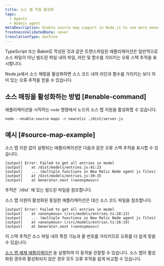 ```yaml
---
title: 소스 맵 지원 활성화
tags:
  - Agents
  - Nodejs agent
metaDescription: Enable source map support in Node.js to see more meaningful error traces.
freshnessValidatedDate: never
translationType: machine
---
```


TypeScript 또는 Babel로 작성된 것과 같은 트랜스파일된 애플리케이션은 일반적으로 소스 파일이 아닌 빌드된 파일 내의 파일, 라인 및 함수를 가리키는 오류 스택 추적을 표시합니다.

Node.js에서 소스 매핑을 활성화하면 소스 코드 내의 라인과 함수를 가리키는 보다 의미 있는 오류 추적을 얻을 수 있습니다.

## 소스 매핑을 활성화하는 방법 [#enable-command]

애플리케이션을 시작하는 `node` 명령에서 노드의 소스 맵 지원을 활성화할 수 있습니다.

```shell
node --enable-source-maps -r newrelic ./dist/server.js
```

## 예시 [#source-map-example]

소스 맵 지원 없이 실행되는 애플리케이션은 다음과 같은 오류 스택 추적을 표시할 수 있습니다.

```shell
[output] Error: Failed to get all entries in model
[output]    at /dist/models/entries.js:41:23
[output]    ... (multiple functions in New Relic Node agent js files)
[output]    at /dist/models/entries.js:39:35
[output]    at Generator.next (<anonymous>)
```

<Callout variant="tip">
  추적은 `/dist` 에 있는 빌드된 파일을 참조합니다.
</Callout>

소스 맵 지원이 활성화된 동일한 애플리케이션은 대신 소스 코드 파일을 참조합니다.

```shell
[output] Error: Failed to get all entries in model
[output]    at <anonymous> (/src/models/entries.ts:28:13)
[output]    ... (multiple functions in New Relic Node agent js files)
[output]    at <anonymous> (/src/models/entries.ts:26:19)
[output]    at Generator.next (<anonymous>)
```

이 스택 추적은 소스 파일 내의 특정 기능과 줄 번호를 가리키므로 오류를 더 쉽게 찾을 수 있습니다.

[소스 맵 예제 애플리케이션](https://github.com/newrelic/newrelic-node-examples/tree/main/source-maps) 을 실행하여 이 동작을 관찰할 수 있습니다. 소스 맵이 활성화된 경우와 활성화되지 않은 경우 모두 오류 추적을 쉽게 비교할 수 있습니다.
